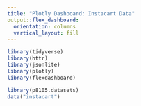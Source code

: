 ```yaml
---
title: "Plotly Dashboard: Instacart Data"
output::flex_dashboard:
  orientation: columns
  vertical_layout: fill
---
```

```r
library(tidyverse)
library(httr)
library(jsonlite)
library(plotly)
library(flexdashboard)


```

```r
library(p8105.datasets)
data("instacart")
```

